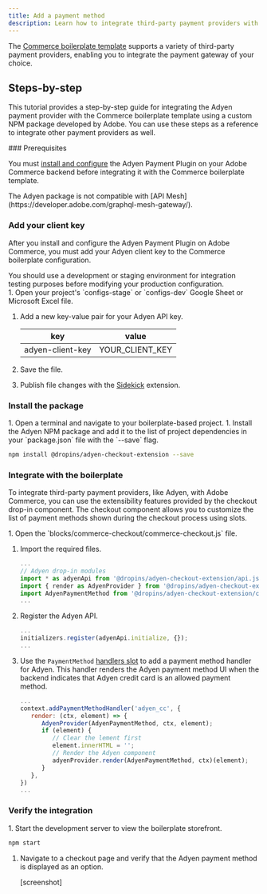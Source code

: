 ```yaml
---
title: Add a payment method
description: Learn how to integrate third-party payment providers with the Commerce boilerplate template.
---
```



The [Commerce boilerplate template](https://github.com/hlxsites/aem-boilerplate-commerce) supports a variety of third-party payment providers, enabling you to integrate the payment gateway of your choice.

## Steps-by-step

This tutorial provides a step-by-step guide for integrating the Adyen payment provider with the Commerce boilerplate template using a custom NPM package developed by Adobe. You can use these steps as a reference to integrate other payment providers as well.

<Tasks>

<Task>
### Prerequisites

You must [install and configure](https://docs.adyen.com/plugins/adobe-commerce/set-up-the-plugin-in-adobe-commerce) the Adyen Payment Plugin on your Adobe Commerce backend before integrating it with the Commerce boilerplate template.

<Aside type="note" title="Compatibility">
The Adyen package is not compatible with [API Mesh](https://developer.adobe.com/graphql-mesh-gateway/).
</Aside>

</Task>

<Task>

### Add your client key

After you install and configure the Adyen Payment Plugin on Adobe Commerce, you must add your Adyen client key to the Commerce boilerplate configuration.

<Aside type="note">
  You should use a development or staging environment for integration testing purposes before modifying your production configuration.
</Aside>

<Steps>
1. Open your project's `configs-stage` or `configs-dev` Google Sheet or Microsoft Excel file.

1. Add a new key-value pair for your Adyen API key.

   | key               | value           |
   |-------------------|-----------------|
   | adyen-client-key  | YOUR_CLIENT_KEY |

1. Save the file.
1. Publish file changes with the [Sidekick](/get-started/#sidekick) extension.
   
</Steps>

</Task>

<Task>

### Install the package

<Steps>
1. Open a terminal and navigate to your boilerplate-based project.
1. Install the Adyen NPM package and add it to the list of project dependencies in your `package.json` file with the `--save` flag.
   
   ```bash
   npm install @dropins/adyen-checkout-extension --save
   ```
</Steps>

</Task>

<Task>

### Integrate with the boilerplate

To integrate third-party payment providers, like Adyen, with Adobe Commerce, you can use the extensibility features provided by the checkout drop-in component. The checkout component allows you to customize the list of payment methods shown during the checkout process using slots.

<Steps>
1. Open the `blocks/commerce-checkout/commerce-checkout.js` file.

1. Import the required files.
   
   ```js
   ...
   // Adyen drop-in modules
   import * as adyenApi from '@dropins/adyen-checkout-extension/api.js';
   import { render as AdyenProvider } from '@dropins/adyen-checkout-extension/render.js';
   import AdyenPaymentMethod from '@dropins/adyen-checkout-extension/containers/AdyenPaymentMethod.js';
   ...
   ```

1. Register the Adyen API.

   ```js
   ...
   initializers.register(adyenApi.initialize, {});
   ...
   ```

1. Use the `PaymentMethod` [handlers slot](/dropins/checkout/slots/) to add a payment method handler for Adyen. This handler renders the Adyen payment method UI when the backend indicates that Adyen credit card is an allowed payment method.

   ```js
   ...
   context.addPaymentMethodHandler('adyen_cc', {
      render: (ctx, element) => {
         AdyenProvider(AdyenPaymentMethod, ctx, element);
         if (element) {
            // Clear the lement first
            element.innerHTML = '';
            // Render the Adyen component
            adyenProvider.render(AdyenPaymentMethod, ctx)(element);
         }
      },
   })
   ...
   ```
</Steps>

</Task>

<Task>

### Verify the integration

<Steps>
1. Start the development server to view the boilerplate storefront.

   ```bash
   npm start
   ```

1. Navigate to a checkout page and verify that the Adyen payment method is displayed as an option.

   [screenshot]

</Steps>

</Task>

</Tasks>